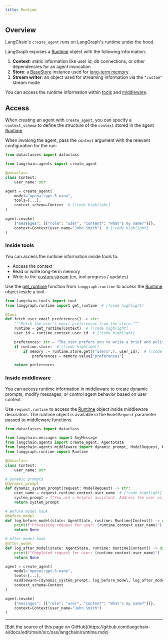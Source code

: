 ```yaml
---
title: Runtime
---
```



<AlphaCalloutPy />



## Overview

LangChain's `create_agent` runs on LangGraph's runtime under the hood.


LangGraph exposes a [Runtime](https://langchain-ai.github.io/langgraph/reference/runtime/#langgraph.runtime.Runtime) object with the following information:

1. **Context**: static information like user id, db connections, or other dependencies for an agent invocation
2. **Store**: a [BaseStore](https://langchain-ai.github.io/langgraph/reference/store/#langgraph.store.base.BaseStore) instance used for [long-term memory](/oss/python/langchain/long-term-memory)
3. **Stream writer**: an object used for streaming information via the `"custom"` stream mode

You can access the runtime information within [tools](#inside-tools) and [middleware](#inside-middleware).

## Access

When creating an agent with `create_agent`, you can specify a `context_schema` to define the structure of the `context` stored in the agent [Runtime](https://langchain-ai.github.io/langgraph/reference/runtime/#langgraph.runtime.Runtime).



When invoking the agent, pass the `context` argument with the relevant configuration for the run:

```python
from dataclasses import dataclass

from langchain.agents import create_agent

@dataclass
class Context:
    user_name: str

agent = create_agent(
    model="openai:gpt-5-nano",
    tools=[...],
    context_schema=Context  # [!code highlight]
)

agent.invoke(
    {"messages": [{"role": "user", "content": "What's my name?"}]},
    context=Context(user_name="John Smith")  # [!code highlight]
)
```



### Inside tools

You can access the runtime information inside tools to:

* Access the context
* Read or write long-term memory
* Write to the [custom stream](/oss/python/langchain/streaming#custom-updates) (ex, tool progress / updates)

Use the [get_runtime](https://langchain-ai.github.io/langgraph/reference/runtime/#langgraph.runtime.get_runtime) function from `langgraph.runtime` to access the [Runtime](https://langchain-ai.github.io/langgraph/reference/runtime/#langgraph.runtime.Runtime) object inside a tool.

```python
from langchain.tools import tool
from langgraph.runtime import get_runtime  # [!code highlight]

@tool
def fetch_user_email_preferences() -> str:
    """Fetch the user's email preferences from the store."""
    runtime = get_runtime(Context)  # [!code highlight]
    user_id = runtime.context.user_id  # [!code highlight]

    preferences: str = "The user prefers you to write a brief and polite email."
    if runtime.store:  # [!code highlight]
        if memory := runtime.store.get(("users",), user_id):  # [!code highlight]
            preferences = memory.value["preferences"]

    return preferences
```



### Inside middleware

You can access runtime information in middleware to create dynamic prompts, modify messages, or control agent behavior based on user context.

Use `request.runtime` to access the [Runtime](https://langchain-ai.github.io/langgraph/reference/runtime/#langgraph.runtime.Runtime) object inside middleware decorators. The runtime object is available in the `ModelRequest` parameter passed to middleware functions.

```python
from dataclasses import dataclass

from langchain.messages import AnyMessage
from langchain.agents import create_agent, AgentState
from langchain.agents.middleware import dynamic_prompt, ModelRequest, before_model, after_model
from langgraph.runtime import Runtime

@dataclass
class Context:
    user_name: str

# Dynamic prompts
@dynamic_prompt
def dynamic_system_prompt(request: ModelRequest) -> str:
    user_name = request.runtime.context.user_name  # [!code highlight]
    system_prompt = f"You are a helpful assistant. Address the user as {user_name}."
    return system_prompt

# Before model hook
@before_model
def log_before_model(state: AgentState, runtime: Runtime[Context]) -> dict | None:  # [!code highlight]
    print(f"Processing request for user: {runtime.context.user_name}")  # [!code highlight]
    return None

# After model hook
@after_model
def log_after_model(state: AgentState, runtime: Runtime[Context]) -> dict | None:  # [!code highlight]
    print(f"Completed request for user: {runtime.context.user_name}")  # [!code highlight]
    return None

agent = create_agent(
    model="openai:gpt-5-nano",
    tools=[...],
    middleware=[dynamic_system_prompt, log_before_model, log_after_model],  # [!code highlight]
    context_schema=Context
)

agent.invoke(
    {"messages": [{"role": "user", "content": "What's my name?"}]},
    context=Context(user_name="John Smith")
)
```

---

<Callout icon="pen-to-square" iconType="regular">
  [Edit the source of this page on GitHub](https://github.com/langchain-ai/docs/edit/main/src/oss/langchain/runtime.mdx)
</Callout>
